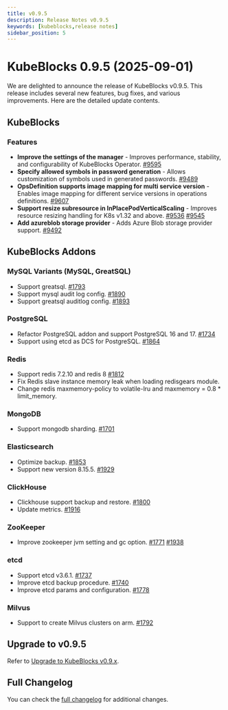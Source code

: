 ```yaml
---
title: v0.9.5
description: Release Notes v0.9.5
keywords: [kubeblocks,release notes]
sidebar_position: 5
---
```


# KubeBlocks 0.9.5 (2025-09-01)
We are delighted to announce the release of KubeBlocks v0.9.5. This release includes several new features, bug fixes, and various improvements. Here are the detailed update contents.

## KubeBlocks

### Features

- **Improve the settings of the manager** - Improves performance, stability, and configurability of KubeBlocks Operator. [#9595](https://github.com/apecloud/kubeblocks/pull/9595)
- **Specify allowed symbols in password generation** - Allows customization of symbols used in generated passwords. [#9489](https://github.com/apecloud/kubeblocks/pull/9489)
- **OpsDefinition supports image mapping for multi service version** - Enables image mapping for different service versions in operations definitions. [#9607](https://github.com/apecloud/kubeblocks/pull/9607)
- **Support resize subresource in InPlacePodVerticalScaling** - Improves resource resizing handling for K8s v1.32 and above. [#9536](https://github.com/apecloud/kubeblocks/pull/9536) [#9545](https://github.com/apecloud/kubeblocks/pull/9545)
- **Add azureblob storage provider** - Adds Azure Blob storage provider support. [#9492](https://github.com/apecloud/kubeblocks/pull/9492)

## KubeBlocks Addons

### MySQL Variants (MySQL, GreatSQL)
- Support greatsql. [#1793](https://github.com/apecloud/kubeblocks-addons/pull/1793)
- Support mysql audit log config. [#1890](https://github.com/apecloud/kubeblocks-addons/pull/1890)
- Support greatsql auditlog config. [#1893](https://github.com/apecloud/kubeblocks-addons/pull/1893)

### PostgreSQL
- Refactor PostgreSQL addon and support PostgreSQL 16 and 17. [#1734](https://github.com/apecloud/kubeblocks-addons/pull/1734)
- Support using etcd as DCS for PostgreSQL. [#1864](https://github.com/apecloud/kubeblocks-addons/pull/1864)

### Redis
- Support redis 7.2.10 and redis 8 [#1812](https://github.com/apecloud/kubeblocks-addons/pull/1812)
- Fix Redis slave instance memory leak when loading redisgears module.
- Change redis maxmemory-policy to volatile-lru and maxmemory = 0.8 * limit_memory.

### MongoDB
- Support mongodb sharding. [#1701](https://github.com/apecloud/kubeblocks-addons/pull/1701)

### Elasticsearch
- Optimize backup. [#1853](https://github.com/apecloud/kubeblocks-addons/pull/1853)
- Support new version 8.15.5. [#1929](https://github.com/apecloud/kubeblocks-addons/pull/1929)

### ClickHouse
- Clickhouse support backup and restore. [#1800](https://github.com/apecloud/kubeblocks-addons/pull/1800)
- Update metrics. [#1916](https://github.com/apecloud/kubeblocks-addons/pull/1916)

### ZooKeeper
- Improve zookeeper jvm setting and gc option. [#1771](https://github.com/apecloud/kubeblocks-addons/pull/1771) [#1938](https://github.com/apecloud/kubeblocks-addons/pull/1938)

### etcd
- Support etcd v3.6.1. [#1737](https://github.com/apecloud/kubeblocks-addons/pull/1737)
- Improve etcd backup procedure. [#1740](https://github.com/apecloud/kubeblocks-addons/pull/1740)
- Improve etcd params and configuration. [#1778](https://github.com/apecloud/kubeblocks-addons/pull/1778)

### Milvus
- Support to create Milvus clusters on arm. [#1792](https://github.com/apecloud/kubeblocks-addons/pull/1792)

## Upgrade to v0.9.5

Refer to [Upgrade to KubeBlocks v0.9.x](../../upgrade/upgrade-to-v09-version).

## Full Changelog

You can check the [full changelog](https://github.com/apecloud/kubeblocks/compare/v0.9.4...v0.9.5) for additional changes.


